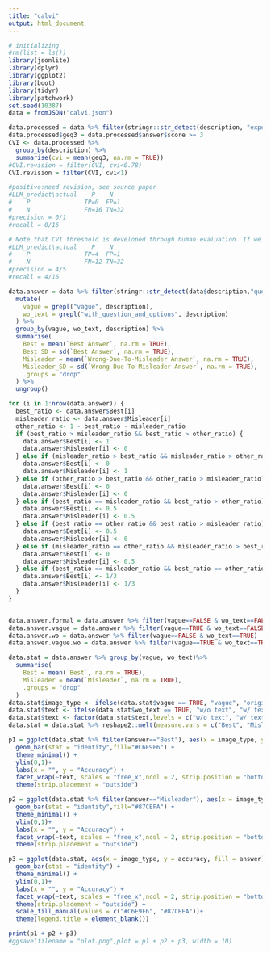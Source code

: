 ---
title: "calvi"
output: html_document
---
```{r, message=FALSE, warning=FALSE}
# initializing
#rm(list = ls())
library(jsonlite)
library(dplyr)
library(ggplot2)
library(boot)
library(tidyr)
library(patchwork)
set.seed(10387)
data = fromJSON("calvi.json")
```

```{r}
data.processed = data %>% filter(stringr::str_detect(description, "expert"))
data.processed$geq3 = data.processed$answer$score >= 3
CVI <- data.processed %>%
  group_by(description) %>%
  summarise(cvi = mean(geq3, na.rm = TRUE))
#CVI.revision = filter(CVI, cvi<0.78)
CVI.revision = filter(CVI, cvi<1)
```

```{r}
#positive:need revision, see source paper
#LLM_predict\actual    P    N
#    P               TP=0  FP=1
#    N               FN=16 TN=32
#precision = 0/1
#recall = 0/16

# Note that CVI threshold is developed through human evaluation. If we change the threshold of CVI (of agents) to higher values, say, less than 5 out of 5 agents (originally less than 4 out of 5 human experts), the result will become different:
#LLM_predict\actual    P    N
#    P               TP=4  FP=1
#    N               FN=12 TN=32
#precision = 4/5
#recall = 4/16
```

```{r}
data.answer = data %>% filter(stringr::str_detect(data$description,"question")) %>% 
  mutate(
    vague = grepl("vague", description),
    wo_text = grepl("with_question_and_options", description) 
  ) %>%
  group_by(vague, wo_text, description) %>%
  summarise(
    Best = mean(`Best Answer`, na.rm = TRUE),
    Best_SD = sd(`Best Answer`, na.rm = TRUE),
    Misleader = mean(`Wrong-Due-To-Misleader Answer`, na.rm = TRUE),
    Misleader_SD = sd(`Wrong-Due-To-Misleader Answer`, na.rm = TRUE),
    .groups = "drop"
  ) %>%
  ungroup()

for (i in 1:nrow(data.answer)) {
  best_ratio <- data.answer$Best[i]
  misleader_ratio <- data.answer$Misleader[i]
  other_ratio <- 1 - best_ratio - misleader_ratio
  if (best_ratio > misleader_ratio && best_ratio > other_ratio) {
    data.answer$Best[i] <- 1
    data.answer$Misleader[i] <- 0
  } else if (misleader_ratio > best_ratio && misleader_ratio > other_ratio) {
    data.answer$Best[i] <- 0
    data.answer$Misleader[i] <- 1
  } else if (other_ratio > best_ratio && other_ratio > misleader_ratio) {
    data.answer$Best[i] <- 0
    data.answer$Misleader[i] <- 0
  } else if (best_ratio == misleader_ratio && best_ratio > other_ratio) {
    data.answer$Best[i] <- 0.5
    data.answer$Misleader[i] <- 0.5
  } else if (best_ratio == other_ratio && best_ratio > misleader_ratio) {
    data.answer$Best[i] <- 0.5
    data.answer$Misleader[i] <- 0
  } else if (misleader_ratio == other_ratio && misleader_ratio > best_ratio) {
    data.answer$Best[i] <- 0
    data.answer$Misleader[i] <- 0.5
  } else if (best_ratio == misleader_ratio && best_ratio == other_ratio) {
    data.answer$Best[i] <- 1/3
    data.answer$Misleader[i] <- 1/3
  }
}


data.answer.formal = data.answer %>% filter(vague==FALSE & wo_text==FALSE)
data.answer.vague = data.answer %>% filter(vague==TRUE & wo_text==FALSE)
data.answer.wo = data.answer %>% filter(vague==FALSE & wo_text==TRUE)
data.answer.vague.wo = data.answer %>% filter(vague==TRUE & wo_text==TRUE)
```

```{r}
data.stat = data.answer %>% group_by(vague, wo_text)%>%
  summarise(
    Best = mean(`Best`, na.rm = TRUE),
    Misleader = mean(`Misleader`, na.rm = TRUE),
    .groups = "drop"
  )
data.stat$image_type <- ifelse(data.stat$vague == TRUE, "vague", "original")
data.stat$text <- ifelse(data.stat$wo_text == TRUE, "w/o text", "w/ text")
data.stat$text <- factor(data.stat$text,levels = c("w/o text", "w/ text"))
data.stat = data.stat %>% reshape2::melt(measure.vars = c("Best", "Misleader"), variable.name = "answer", value.name = "accuracy")

p1 = ggplot(data.stat %>% filter(answer=="Best"), aes(x = image_type, y = accuracy)) +
  geom_bar(stat = "identity",fill="#C6E9F6") +
  theme_minimal() +
  ylim(0,1)+
  labs(x = "", y = "Accuracy") +
  facet_wrap(~text, scales = "free_x",ncol = 2, strip.position = "bottom") +
  theme(strip.placement = "outside")

p2 = ggplot(data.stat %>% filter(answer=="Misleader"), aes(x = image_type, y = accuracy)) +
  geom_bar(stat = "identity",fill="#87CEFA") +
  theme_minimal() +
  ylim(0,1)+
  labs(x = "", y = "Accuracy") +
  facet_wrap(~text, scales = "free_x",ncol = 2, strip.position = "bottom") +
  theme(strip.placement = "outside")

p3 = ggplot(data.stat, aes(x = image_type, y = accuracy, fill = answer)) +
  geom_bar(stat = "identity") +
  theme_minimal() +
  ylim(0,1)+
  labs(x = "", y = "Accuracy") +
  facet_wrap(~text, scales = "free_x",ncol = 2, strip.position = "bottom") +
  theme(strip.placement = "outside") +
  scale_fill_manual(values = c("#C6E9F6", "#87CEFA"))+
  theme(legend.title = element_blank())

print(p1 + p2 + p3)
#ggsave(filename = "plot.png",plot = p1 + p2 + p3, width = 10)
```
